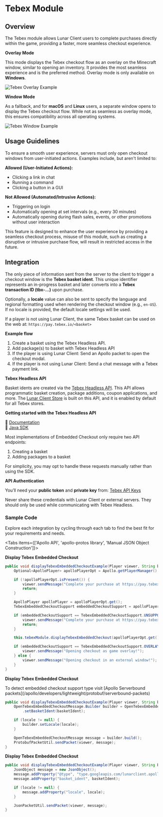 
# Tebex Module

## Overview

The Tebex module allows Lunar Client users to complete purchases directly within the game, providing a faster, more seamless checkout experience.

**Overlay Mode**

This mode displays the Tebex checkout flow as an overlay on the Minecraft window, similar to opening an inventory. It provides the most seamless experience and is the preferred method. Overlay mode is only available on **Windows**.

![Tebex Overlay Example](https://i.imgur.com/1grfRaX.png#center)

**Window Mode**

As a fallback, and for **macOS** and **Linux** users, a separate window opens to display the Tebex checkout flow. While not as seamless as overlay mode, this ensures compatibility across all operating systems.

![Tebex Window Example](https://i.imgur.com/68wBAYZ.png#center)

## Usage Guidelines

To ensure a smooth user experience, servers must only open checkout windows from user-initiated actions. Examples include, but aren't limited to:

**Allowed (User-Initiated Actions):**
- Clicking a link in chat
- Running a command
- Clicking a button in a GUI

**Not Allowed (Automated/Intrusive Actions):**
- Triggering on login
- Automatically opening at set intervals (e.g., every 30 minutes)
- Automatically opening during flash sales, events, or other promotions without user interaction

This feature is designed to enhance the user experience by providing a seamless checkout process, misuse of this module, such as creating a disruptive or intrusive purchase flow, will result in restricted access in the future.

## Integration

The only piece of information sent from the server to the client to trigger a checkout window is the **Tebex basket ident**. This unique identifier represents an in-progress basket and later converts into a **Tebex transaction ID (tbx-...)** upon purchase.

Optionally, a **locale** value can also be sent to specify the language and regional formatting used when rendering the checkout window (e.g., `en-US`). If no locale is provided, the default locale settings will be used.

If a player is not using Lunar Client, the same Tebex basket can be used on the web at: `https://pay.tebex.io/<basket>`

**Example flow**
1. Create a basket using the Tebex Headless API.
2. Add package(s) to basket with Tebex Headless API
3. If the player is using Lunar Client: Send an Apollo packet to open the checkout modal.
4. If the player is not using Lunar Client: Send a chat message with a Tebex payment link.

**Tebex Headless API**

Basket idents are created via the [Tebex Headless API](https://docs.tebex.io/developers/headless-api/overview). This API allows programmatic basket creation, package additions, coupon applications, and more. The [Lunar Client Store](https://store.lunarclient.com/) is built on this API, and it is enabled by default for all Tebex stores.

**Getting started with the Tebex Headless API**

🔗 [Documentation](https://docs.tebex.io/developers/headless-api/overview)<br/>
🔗 [Java SDK](https://github.com/tebexio/TebexHeadless-OpenAPI/tree/main/sdks/java)<br/>

Most implementations of Embedded Checkout only require two API endpoints:
1. Creating a basket
2. Adding packages to a basket

For simplicity, you may opt to handle these requests manually rather than using the SDK.

**API Authentication**

You’ll need your **public token** and **private key** from: [Tebex API Keys](https://creator.tebex.io/developers/api-keys)

<Callout type="warning" emoji="⚠️">
  Never share these credentials with Lunar Client or external servers. They should only be used while communicating with Tebex Headless.
</Callout>

### Sample Code
Explore each integration by cycling through each tab to find the best fit for your requirements and needs.

<Tabs items={['Apollo API', 'apollo-protos library', 'Manual JSON Object Construction']}>

<Tab>

**Display Tebex Embedded Checkout**

```java
public void displayTebexEmbeddedCheckoutExample(Player viewer, String basketIdent, String locale) {
    Optional<ApolloPlayer> apolloPlayerOpt = Apollo.getPlayerManager().getPlayer(viewer.getUniqueId());

    if (!apolloPlayerOpt.isPresent()) {
        viewer.sendMessage("Complete your purchase at https://pay.tebex.io/" + basketIdent);
        return;
    }

    ApolloPlayer apolloPlayer = apolloPlayerOpt.get();
    TebexEmbeddedCheckoutSupport embeddedCheckoutSupport = apolloPlayer.getTebexEmbeddedCheckoutSupport();

    if (embeddedCheckoutSupport == TebexEmbeddedCheckoutSupport.UNSUPPORTED) {
        viewer.sendMessage("Complete your purchase at https://pay.tebex.io/" + basketIdent);
        return;
    }

    this.tebexModule.displayTebexEmbeddedCheckout(apolloPlayerOpt.get(), basketIdent, locale);

    if (embeddedCheckoutSupport == TebexEmbeddedCheckoutSupport.OVERLAY) {
        viewer.sendMessage("Opening checkout as game overlay!");
    } else {
        viewer.sendMessage("Opening checkout in an external window!");
    }
}
```

</Tab>

<Tab>

**Display Tebex Embedded Checkout**

<Callout type="info">
  To detect embedded checkout support type visit [Apollo Serverbound packets](/apollo/developers/lightweight/protobuf/serverbound-packets)
</Callout>

```java
public void displayTebexEmbeddedCheckoutExample(Player viewer, String basketIdent, String locale) {
    OpenTebexEmbeddedCheckoutMessage.Builder builder = OpenTebexEmbeddedCheckoutMessage.newBuilder()
        .setBasketIdent(basketIdent);

    if (locale != null) {
        builder.setLocale(locale);
    }

    OpenTebexEmbeddedCheckoutMessage message = builder.build();
    ProtobufPacketUtil.sendPacket(viewer, message);
}
```

</Tab>

<Tab>

**Display Tebex Embedded Checkout**

```java
public void displayTebexEmbeddedCheckoutExample(Player viewer, String basketIdent, String locale) {
    JsonObject message = new JsonObject();
    message.addProperty("@type", "type.googleapis.com/lunarclient.apollo.tebex.v1.OpenTebexEmbeddedCheckoutMessage");
    message.addProperty("basket_ident", basketIdent);

    if (locale != null) {
        message.addProperty("locale", locale);
    }

    JsonPacketUtil.sendPacket(viewer, message);
}
```

</Tab>

</Tabs>
